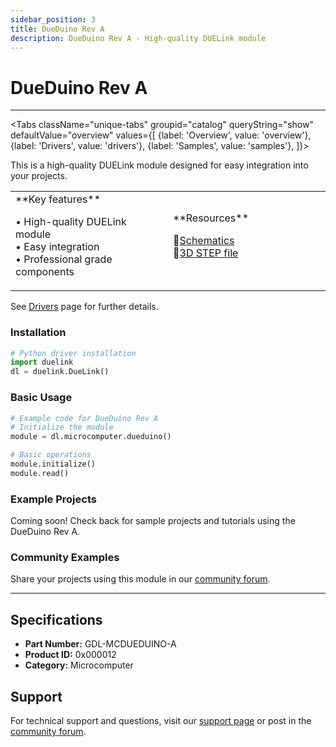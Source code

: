 ```yaml
---
sidebar_position: 3
title: DueDuino Rev A
description: DueDuino Rev A - High-quality DUELink module
---
```



# DueDuino Rev A

<ProductImageSelector 
  partNumber="mcdueduino-a"
  productName="DueDuino Rev A"
/>

---

<Tabs className="unique-tabs" groupid="catalog" queryString="show" defaultValue="overview"
  values={[
    {label: 'Overview', value: 'overview'},
    {label: 'Drivers', value: 'drivers'},
    {label: 'Samples', value: 'samples'},
  ]}>

<TabItem value="overview">

This is a high-quality DUELink module designed for easy integration into your projects.

<table><td width='50%'>
**Key features**

• High-quality DUELink module<br/>
• Easy integration<br/>
• Professional grade components<br/>

</td><td width='50%'>
**Resources**
 
📄[Schematics](/sch/mcdueduino-a.pdf)<br/>
🔩[3D STEP file](/3d/mcdueduino-a.step)<br/>

</td></table>

</TabItem>

<TabItem value="drivers">

See [Drivers](../../engine/drivers) page for further details.

### Installation

```python
# Python driver installation
import duelink
dl = duelink.DueLink()
```

### Basic Usage

```python
# Example code for DueDuino Rev A
# Initialize the module
module = dl.microcomputer.dueduino()

# Basic operations
module.initialize()
module.read()
```

</TabItem>

<TabItem value="samples">

### Example Projects

Coming soon! Check back for sample projects and tutorials using the DueDuino Rev A.

### Community Examples

Share your projects using this module in our [community forum](https://forums.ghielectronics.com).

</TabItem>

</Tabs>

---

## Specifications

- **Part Number:** GDL-MCDUEDUINO-A
- **Product ID:** 0x000012
- **Category:** Microcomputer

## Support

For technical support and questions, visit our [support page](../../support) or post in the [community forum](https://forums.ghielectronics.com).
